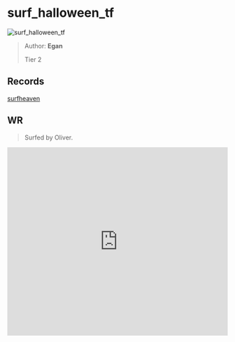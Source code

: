 
# surf_halloween_tf

![surf_halloween_tf](https://raw.githubusercontent.com/Sayt123/SurfMapPics/Maps-and-bonuses/csgo/surf_halloween_tf.jpg)

> Author: **Egan**
>
> Tier 2

## Records

[surfheaven](https://surfheaven.eu/map/surf_halloween_tf)

## WR

> Surfed by Oliver.

<iframe
width="100%"
height="430"
src="https://www.youtube.com/embed/0ORV_aRE2A4"
frameborder="0"
allow="accelerometer; autoplay; clipboard-write; encrypted-media; gyroscope; picture-in-picture"
allowFullScreen
/>

```md

[Surf Timer] - twitch.tv/OliverNB finished in 01:24:70 (WR -00:01:43)
[Surf Timer] - twitch.tv/OliverNB beat the map record! Rank: 1/1591


```
                